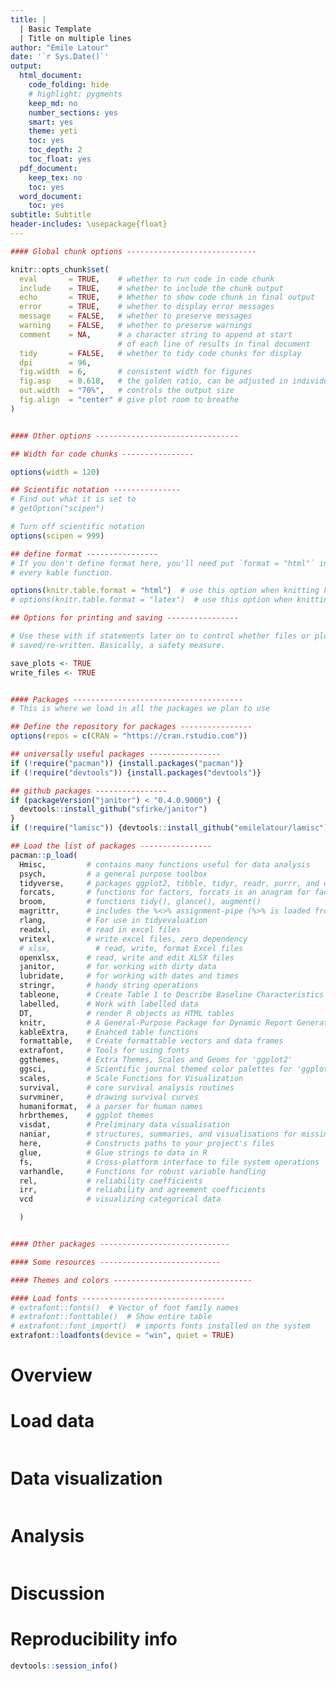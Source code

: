 ```yaml
---
title: |
  | Basic Template
  | Title on multiple lines
author: "Emile Latour"
date: '`r Sys.Date()`'
output:
  html_document:
    code_folding: hide
    # highlight: pygments
    keep_md: no
    number_sections: yes
    smart: yes
    theme: yeti
    toc: yes
    toc_depth: 2
    toc_float: yes
  pdf_document:
    keep_tex: no
    toc: yes
  word_document:
    toc: yes
subtitle: Subtitle
header-includes: \usepackage{float}
---
```

  
<style> 
body { 
text-align: justify} 
</style>
  
```r

#### Global chunk options -----------------------------

knitr::opts_chunk$set(
  eval       = TRUE,    # whether to run code in code chunk
  include    = TRUE,    # whether to include the chunk output
  echo       = TRUE,    # Whether to show code chunk in final output
  error      = TRUE,    # whether to display error messages
  message    = FALSE,   # whether to preserve messages
  warning    = FALSE,   # whether to preserve warnings
  comment    = NA,      # a character string to append at start
                        # of each line of results in final document
  tidy       = FALSE,   # whether to tidy code chunks for display
  dpi        = 96, 
  fig.width  = 6,       # consistent width for figures
  fig.asp    = 0.618,   # the golden ratio, can be adjusted in individual chunks
  out.width  = "70%",   # controls the output size
  fig.align  = "center" # give plot room to breathe
)


#### Other options --------------------------------

## Width for code chunks ---------------- 

options(width = 120)

## Scientific notation ---------------
# Find out what it is set to
# getOption("scipen")

# Turn off scientific notation
options(scipen = 999)

## define format ----------------
# If you don't define format here, you'll need put `format = "html"` in 
# every kable function.

options(knitr.table.format = "html")  # use this option when knitting html
# options(knitr.table.format = "latex")  # use this option when knitting pdf

## Options for printing and saving ----------------

# Use these with if statements later on to control whether files or plots get
# saved/re-written. Basically, a safety measure.

save_plots <- TRUE
write_files <- TRUE


#### Packages --------------------------------------
# This is where we load in all the packages we plan to use

## Define the repository for packages ----------------
options(repos = c(CRAN = "https://cran.rstudio.com"))

## universally useful packages ----------------
if (!require("pacman")) {install.packages("pacman")}
if (!require("devtools")) {install.packages("devtools")}

## github packages ----------------
if (packageVersion("janitor") < "0.4.0.9000") {
  devtools::install_github("sfirke/janitor")
}
if (!require("lamisc")) {devtools::install_github("emilelatour/lamisc")}

## Load the list of packages ----------------
pacman::p_load(
  Hmisc,         # contains many functions useful for data analysis
  psych,         # a general purpose toolbox
  tidyverse,     # packages ggplot2, tibble, tidyr, readr, purrr, and dplyr 
  forcats,       # functions for factors, forcats is an anagram for factors
  broom,         # functions tidy(), glance(), augment()
  magrittr,      # includes the %<>% assignment-pipe (%>% is loaded from dplyr)
  rlang,         # For use in tidyevaluation
  readxl,        # read in excel files
  writexl,       # write excel files, zero dependency
  # xlsx,          # read, write, format Excel files
  openxlsx,      # read, write and edit XLSX files
  janitor,       # for working with dirty data
  lubridate,     # for working with dates and times
  stringr,       # handy string operations
  tableone,      # Create Table 1 to Describe Baseline Characteristics
  labelled,      # Work with labelled data
  DT,            # render R objects as HTML tables
  knitr,         # A General-Purpose Package for Dynamic Report Generation in R
  kableExtra,    # Enahced table functions
  formattable,   # Create formattable vectors and data frames
  extrafont,     # Tools for using fonts
  ggthemes,      # Extra Themes, Scales and Geoms for 'ggplot2'
  ggsci,         # Scientific journal themed color palettes for 'ggplot2'
  scales,        # Scale Functions for Visualization
  survival,      # core survival analysis routines
  survminer,     # drawing survival curves
  humaniformat,  # a parser for human names
  hrbrthemes,    # ggplot themes
  visdat,        # Preliminary data visualisation
  naniar,        # structures, summaries, and visualisations for missing data
  here,          # Constructs paths to your project's files
  glue,          # Glue strings to data in R
  fs,            # Cross-platform interface to file system operations
  varhandle,     # Functions for robust variable handling
  rel,           # reliability coefficients
  irr,           # reliability and agreement coefficients
  vcd            # visualizing categorical data

  )


#### Other packages -----------------------------

#### Some resources ---------------------------

#### Themes and colors -------------------------------

#### Load fonts --------------------------------
# extrafont::fonts()  # Vector of font family names
# extrafont::fonttable()  # Show entire table
# extrafont::font_import()  # imports fonts installed on the system
extrafont::loadfonts(device = "win", quiet = TRUE)


```


# Overview



# Load data 

```r

```


# Data visualization

```r

```


# Analysis

```r

```


# Discussion


# Reproducibility info

```r
devtools::session_info()
```

